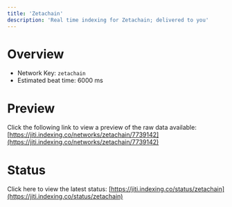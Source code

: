 ```yaml
---
title: 'Zetachain'
description: 'Real time indexing for Zetachain; delivered to you'
---
```


# Overview
- Network Key: `zetachain`
- Estimated beat time: 6000 ms

# Preview
Click the following link to view a preview of the raw data available: [https://jiti.indexing.co/networks/zetachain/7739142](https://jiti.indexing.co/networks/zetachain/7739142)

# Status
Click here to view the latest status: [https://jiti.indexing.co/status/zetachain](https://jiti.indexing.co/status/zetachain)
